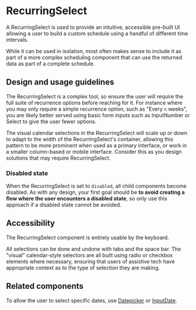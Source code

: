 
<Meta title="Components/Selections/RecurringSelect/Docs" />

# RecurringSelect

A RecurringSelect is used to provide an intuitive, accessible pre-built UI
allowing a user to build a custom schedule using a handful of different time
intervals.

While it can be used in isolation, most often makes sense to include it as part
of a more complex scheduling component that can use the returned data as part of
a complete schedule.

## Design and usage guidelines

The RecurringSelect is a complex tool, so ensure the user will require the full
suite of recurrence options before reaching for it. For instance where you may
only require a simple recurrence option, such as "Every `n` weeks", you are
likely better served using basic form inputs such as InputNumber or Select to
give the user fewer options.

The visual calendar selections in the RecurringSelect will scale up or down to
adapt to the width of the RecurringSelect's container, allowing this pattern to
be more prominent when used as a primary interface, or work in a smaller
column-based or mobile interface. Consider this as you design solutions that may
require RecurringSelect.

### Disabled state

When the RecurringSelect is set to `disabled`, all child components become
disabled. As with any design, your first goal should be **to avoid creating a
flow where the user encounters a disabled state**, so only use this approach if
a disabled state cannot be avoided.

## Accessibility

The RecurringSelect component is entirely usable by the keyboard.

All selections can be done and undone with tabs and the space bar. The "visual"
calendar-style selectors are all built using radio or checkbox elements where
necessary, ensuring that users of assistive tech have appropriate context as to
the type of selection they are making.

## Related components

To allow the user to select specific dates, use
[Datepicker](../?path=/docs/components-selections-datepicker-docs--page) or
[InputDate](../?path=/docs/components-forms-and-inputs-inputdate-docs--page).
